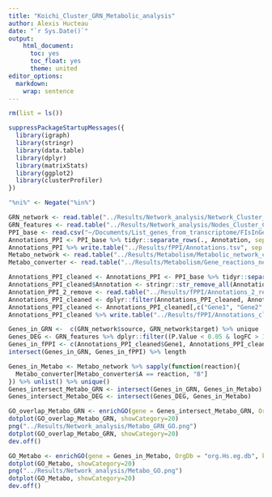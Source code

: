 ```yaml
---
title: "Koichi_Cluster_GRN_Metabolic_analysis"
author: Alexis Hucteau
date: "`r Sys.Date()`"
output:
    html_document:
      toc: yes
      toc_float: yes
      theme: united
editor_options:
  markdown:
    wrap: sentence
---
```


```r
rm(list = ls())
```

```r
suppressPackageStartupMessages({
  library(igraph)
  library(stringr)
  library(data.table)
  library(dplyr)
  library(matrixStats)
  library(ggplot2)
  library(clusterProfiler)
})

"%ni%" <- Negate("%in%")
```

```r
GRN_network <- read.table("../Results/Network_analysis/Network_Cluster_Cytoscape_GRN.tsv", sep = "\t", header = T) %>% .[,c("source", "target")]
GRN_features <- read.table("../Results/Network_analysis/Nodes_Cluster_Cytoscape_GRN.tsv", sep = "\t", header = T)
PPI_base <- read.csv("~/Documents/List_genes_from_transcriptome/FIsInGene_020720_with_annotations.tsv", sep = "\t")
Annotations_PPI <- PPI_base %>% tidyr::separate_rows(., Annotation, sep = ";") %>% .$Annotation %>% unique %>% stringr::str_remove_all(" ") %>% unique
Annotations_PPI %>% write.table("../Results/fPPI/Annotations.tsv", sep = "\t", row.names = F, col.names = F)
Metabo_network <- read.table("../Results/Metabolism/Metabolic_network_clean_filtered_Clusters.tsv", sep = "\t", header = T)$A %>% unique()
Metabo_converter <- read.table("../Results/Metabolism/Gene_reactions_network.tsv", sep = "\t", header = T)
```

```r
Annotations_PPI_cleaned <- Annotations_PPI <- PPI_base %>% tidyr::separate_rows(., Annotation, sep = ";")
Annotations_PPI_cleaned$Annotation <- stringr::str_remove_all(Annotations_PPI_cleaned$Annotation, " ")
Annotation_PPI_2_remove <- read.table("../Results/fPPI/Annotations_2_remove.csv", sep = "\t", header = F)$V1
Annotations_PPI_cleaned <- dplyr::filter(Annotations_PPI_cleaned, Annotation %ni% Annotation_PPI_2_remove & Score > 0.7)
Annotations_PPI_cleaned <- Annotations_PPI_cleaned[,c("Gene1", "Gene2", "Direction", "Score")] %>% unique()
Annotations_PPI_cleaned %>% write.table("../Results/fPPI/Annotations_cleaned.tsv", row.names = F, sep = "\t")
```


```r
Genes_in_GRN <-  c(GRN_network$source, GRN_network$target) %>% unique
Genes_DEG <- GRN_features %>% dplyr::filter((P.Value < 0.05 & logFC > 1.5) | pval < 0.1) %>% .$id %>% unique
Genes_in_fPPI <- c(Annotations_PPI_cleaned$Gene1, Annotations_PPI_cleaned$Gene2) %>% unique
intersect(Genes_in_GRN, Genes_in_fPPI) %>% length
```

```r
Genes_in_Metabo <- Metabo_network %>% sapply(function(reaction){
  Metabo_converter[Metabo_converter$A == reaction, "B"]
}) %>% unlist() %>% unique()
Genes_intersect_Metabo_GRN <- intersect(Genes_in_GRN, Genes_in_Metabo)
Genes_intersect_Metabo_DEG <- intersect(Genes_DEG, Genes_in_Metabo)
```

```r
GO_overlap_Metabo_GRN <- enrichGO(gene = Genes_intersect_Metabo_GRN, OrgDb = "org.Hs.eg.db", keyType = "SYMBOL", pvalueCutoff = 0.05, pAdjustMethod = "none", qvalueCutoff = 1)
dotplot(GO_overlap_Metabo_GRN, showCategory=20)
png("../Results/Network_analysis/Metabo_GRN_GO.png")
dotplot(GO_overlap_Metabo_GRN, showCategory=20)
dev.off()
```

```r
GO_Metabo <- enrichGO(gene = Genes_in_Metabo, OrgDb = "org.Hs.eg.db", keyType = "SYMBOL", pvalueCutoff = 0.05, pAdjustMethod = "none", qvalueCutoff = 1)
dotplot(GO_Metabo, showCategory=20)
png("../Results/Network_analysis/Metabo_GO.png")
dotplot(GO_Metabo, showCategory=20)
dev.off()
```


